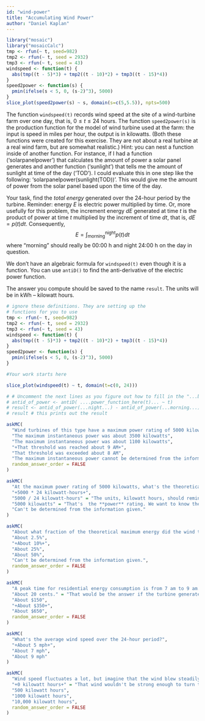 ```yaml
---
id: "wind-power"
title: "Accumulating Wind Power"
author: "Daniel Kaplan"
---
```




```r
library("mosaic")
library("mosaicCalc")
tmp <- rfun(~ t, seed=982)
tmp2 <- rfun(~ t, seed = 2932)
tmp3 <- rfun(~ t, seed = 43)
windspeed <- function(t) {
  abs(tmp((t - 5)*3) + tmp2((t - 10)*2) + tmp3((t - 15)*4))
}
speed2power <- function(s) {
  pmin(ifelse(s < 5, 0, (s-2)^3), 5000)
}
slice_plot(speed2power(s) ~ s, domain(s=c(5,5.5)), npts=500)
```

The function `windspeed(t)` records wind speed at the site of a wind-turbine farm over one day, that is, $0 \leq t \leq 24$ hours. The function `speed2power(s)` is the production function for the model of wind turbine used at the farm: the input is speed in miles per hour, the output is in kilowatts. (Both these functions were created for this exercise. They are not about a real turbine at a real wind farm, but are somewhat realistic.) Hint: you can nest a function inside of another function. For instance, if I had a function ('solarpanelpower') that calculates the amount of power a solar panel generates and another function ('sunlight') that tells me the amount of sunlight at time of the day ('TOD'). I could evaluate this in one step like the following: 'solarpanelpower(sunlight(TOD))'. This would give me the amount of power from the solar panel based upon the time of the day.

Your task, find the *total energy* generated over the 24-hour period by the turbine. Reminder: energy $E$ is electric power multiplied by time. Or, more usefully for this problem, the increment energy $dE$ generated at time $t$ is the product of power at time $t$ multiplied by the increment of time $dt$, that is, $dE = p(t) dt$. Consequently, $$E = \int_\text{morning}^\text{night} p(t) dt$$ where "morning" should really be 00:00 h and night 24:00 h on the day in question. 

We don't have an algebraic formula for `windspeed(t)` even though it is a function. You can use `antiD()` to find the anti-derivative of the electric power function. 

The answer you compute should be saved to the name `result`. The units will be in kWh -- kilowatt hours.

```r
# ignore these definitions. They are setting up the 
# functions for you to use
tmp <- rfun(~ t, seed=982)
tmp2 <- rfun(~ t, seed = 2932)
tmp3 <- rfun(~ t, seed = 43)
windspeed <- function(t) {
  abs(tmp((t - 5)*3) + tmp2((t - 10)*2) + tmp3((t - 15)*4))
}
speed2power <- function(s) {
  pmin(ifelse(s < 5, 0, (s-2)^3), 5000)
}

#Your work starts here

slice_plot(windspeed(t) ~ t, domain(t=c(0, 24)))

# # Uncomment the next lines as you figure out how to fill in the "...blanks..."
# antid_of_power <- antiD( ....power_function_here(t)... ~ t)
# result <- antid_of_power(...night...) - antid_of_power(...morning...) 
# result # this prints out the result
```



```r
askMC(
  "Wind turbines of this type have a maximum power rating of 5000 kilowatts. Was this rating exceeded at any point during the day?",
  "The maximum instantaneous power was about 3500 kilowatts",
  "The maximum instantaneous power was about 1100 kilowatts",
  "+That threshold was reached about 9 AM+",
  "That threshold was exceeded about 8 AM",
  "The maximum instantaneous power cannot be determined from the information given.",
  random_answer_order = FALSE
)
```

```r
askMC(
  "At the maximum power rating of 5000 kilowatts, what's the theoretical maximum amount of energy produced by the turbine over a 24-hour day?",
  "+5000 * 24 kilowatt-hours+",
  "5000 / 24 kilowatt-hours" = "The units, kilowatt hours, should remind you that power is multiplied by time.",
  "5000 kilowatts" = "That's  the **power** rating. We want to know the amount of **energy**.",
  "Can't be determined from the information given."
)
```

```r
askMC(
  "About what fraction of the theoretical maximum energy did the wind turbine generate over the 24-hour period?",
  "About 2.5%",
  "+About 10%+", 
  "About 25%",
  "About 50%",
  "Can't be determined from the information given.",
  random_answer_order = FALSE
)
```

```r
askMC(
  "A peak time for residential energy consumption is from 7 am to 9 am. The price at which you can sell electrical energy to the grid operator is $0.09 per kilowatt-hour. At that price, how much would the energy produced from 7-9 am be worth?",
  "About 20 cents." = "That would be the answer if the turbine generated only 1 kilowatt of power during that period.",
  "About $150", 
  "+About $350+",
  "About $650",
  random_answer_order = FALSE
)
```

```r
askMC(
  "What's the average wind speed over the 24-hour period?",
  "+About 5 mph+",
  "About 7 mph",
  "About 9 mph"
)
```

```r
askMC(
  "Wind speed fluctuates a lot, but imagine that the wind blew steadily at the average wind speed from the previous problem. How much energy would be generated over the 24-hour period?",
  "+0 kilowatt hours+" = "That wind wouldn't be strong enough to turn the turbine.",
  "500 kilowatt hours",
  "1000 kilowatt hours",
  "10,000 kilowatt hours",
  random_answer_order = FALSE
)
```
